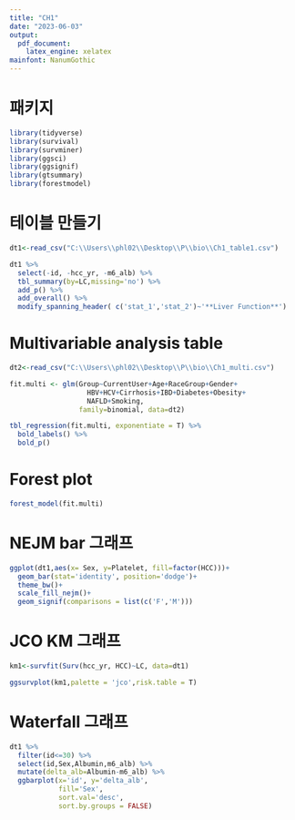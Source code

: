 ```yaml
---
title: "CH1"
date: "2023-06-03"
output:
  pdf_document:
    latex_engine: xelatex
mainfont: NanumGothic
---
```

# 패키지
```r
library(tidyverse)
library(survival)
library(survminer)
library(ggsci)
library(ggsignif)
library(gtsummary)
library(forestmodel)
```  

# 테이블 만들기  
```r
dt1<-read_csv("C:\\Users\\phl02\\Desktop\\P\\bio\\Ch1_table1.csv") 

dt1 %>%
  select(-id, -hcc_yr, -m6_alb) %>%
  tbl_summary(by=LC,missing='no') %>% 
  add_p() %>% 
  add_overall() %>% 
  modify_spanning_header( c('stat_1','stat_2')~'**Liver Function**') 
```  
\newpage
# Multivariable analysis table  
```r
dt2<-read_csv("C:\\Users\\phl02\\Desktop\\P\\bio\\Ch1_multi.csv")

fit.multi <- glm(Group~CurrentUser+Age+RaceGroup+Gender+
                   HBV+HCV+Cirrhosis+IBD+Diabetes+Obesity+
                   NAFLD+Smoking,
                 family=binomial, data=dt2)

tbl_regression(fit.multi, exponentiate = T) %>% 
  bold_labels() %>% 
  bold_p()
```  
\newpage  

# Forest plot  
```r
forest_model(fit.multi)
```  
\newpage  

# NEJM bar 그래프
```r
ggplot(dt1,aes(x= Sex, y=Platelet, fill=factor(HCC)))+
  geom_bar(stat='identity', position='dodge')+
  theme_bw()+
  scale_fill_nejm()+
  geom_signif(comparisons = list(c('F','M')))
```
\newpage  

# JCO KM 그래프
```r
km1<-survfit(Surv(hcc_yr, HCC)~LC, data=dt1)

ggsurvplot(km1,palette = 'jco',risk.table = T)
```  
\newpage  

# Waterfall 그래프
```r
dt1 %>% 
  filter(id<=30) %>% 
  select(id,Sex,Albumin,m6_alb) %>% 
  mutate(delta_alb=Albumin-m6_alb) %>% 
  ggbarplot(x='id', y='delta_alb',
            fill='Sex',
            sort.val='desc',
            sort.by.groups = FALSE)
```